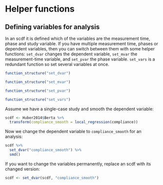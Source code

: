 # Helper functions

## Defining variables for analysis

In an scdf it is defined which of the variables are the measurement time, phase and study variable. If you have multiple measurement time, phases or dependent variables, then you can switch between them with some helper functions:
`set_dvar` changes the dependent variable, `set_mvar` the measurement-time variable, and `set_pvar` the phase variable. `set_vars` is a redundant function so set several variables at once.

```r
function_structure("set_dvar")
```

```r
function_structure("set_mvar")
```

```r
function_structure("set_pvar")
```

```r
function_structure("set_vars")
```

Assume we have a single-case study and smooth the dependent variable:

```r
scdf <- Huber2014$Berta %>%
  transform(compliance_smooth = local_regression(compliance))
```

Now we change the dependent variable to `compliance_smooth` for an analysis:

```r
scdf %>% 
  set_dvar("compliance_smooth") %>%
  smd()
```

If you want to change the variables permanently, replace an scdf with its changed version:

```r
scdf <- set_dvar(scdf, "compliance_smooth")
```


